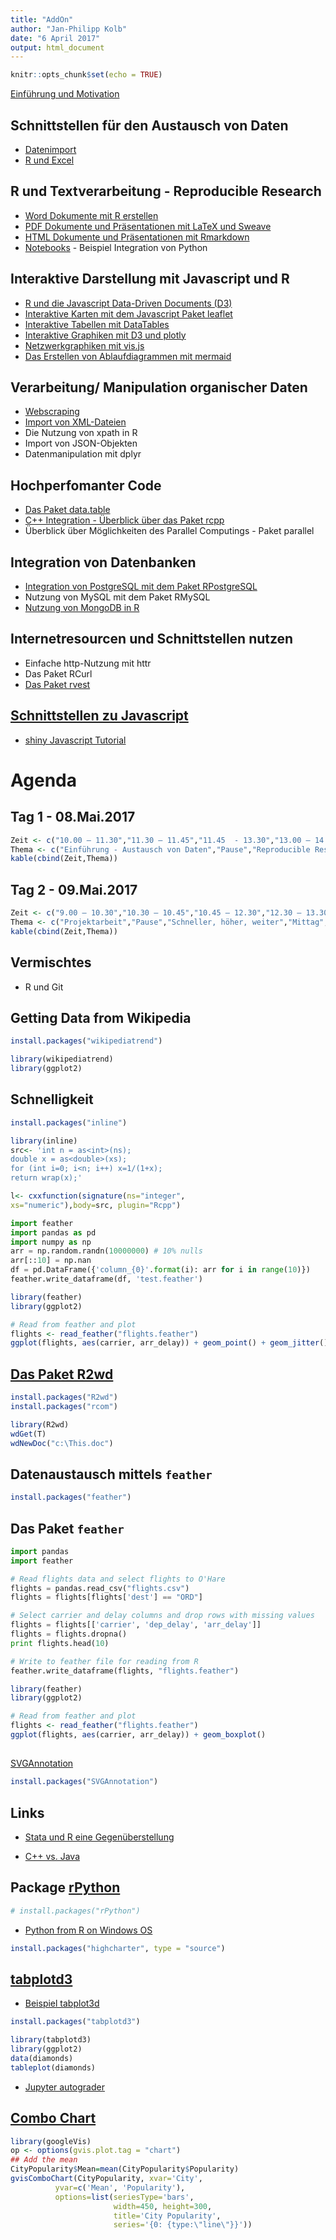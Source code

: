 ```yaml
---
title: "AddOn"
author: "Jan-Philipp Kolb"
date: "6 April 2017"
output: html_document
---
```


```r
knitr::opts_chunk$set(echo = TRUE)
```


[Einführung und Motivation](https://github.com/Japhilko/RInterfaces/blob/master/slides/Intro.md)

## Schnittstellen für den Austausch von Daten

- [Datenimport](slides/Datenimport.Rmd)
-	[R und Excel](https://github.com/Japhilko/RInterfaces/blob/master/slides/Rexcel.md)

## R und Textverarbeitung - Reproducible Research

- [Word Dokumente mit R erstellen](slides/R2word.Rmd)
-	[PDF Dokumente und Präsentationen mit LaTeX und Sweave](slides/R2pdf.Rmd)
-	[HTML Dokumente und Präsentationen mit Rmarkdown](https://github.com/Japhilko/RInterfaces/blob/master/slides/presentHTML.md)
- [Notebooks](slides/Notebooks.Rmd) - Beispiel Integration von Python


## Interaktive Darstellung mit Javascript und R

-	[R und die Javascript Data-Driven Documents (D3)](https://github.com/Japhilko/RInterfaces/blob/master/slides/D3.md)
-	[Interaktive Karten mit dem Javascript Paket leaflet](https://github.com/Japhilko/RInterfaces/blob/master/slides/leaflet.md)
-	[Interaktive Tabellen mit DataTables](https://github.com/Japhilko/RInterfaces/blob/master/slides/DataTables.md)
-	[Interaktive Graphiken mit D3 und plotly](https://github.com/Japhilko/RInterfaces/blob/master/slides/plotly.md)
-	[Netzwerkgraphiken mit vis.js](https://github.com/Japhilko/RInterfaces/blob/master/slides/visNetwork.md)
-	[Das Erstellen von Ablaufdiagrammen mit mermaid](https://github.com/Japhilko/RInterfaces/blob/master/slides/mermaid.md)


## Verarbeitung/ Manipulation organischer Daten

- [Webscraping](https://github.com/Japhilko/RInterfaces/blob/master/slides/Webscraping.md)
-	[Import von XML-Dateien](https://github.com/Japhilko/RInterfaces/blob/master/slides/XML.md)
-	Die Nutzung von xpath in R
-	Import von JSON-Objekten
-	Datenmanipulation mit dplyr


## Hochperfomanter Code

-	[Das Paket data.table](slides/Erweiterung_datatable.md)
-	[C++ Integration - Überblick über das Paket rcpp](https://github.com/Japhilko/RInterfaces/blob/master/slides/rcpp.md)
-	Überblick über Möglichkeiten des Parallel Computings - Paket parallel

## Integration von Datenbanken

-	[Integration von PostgreSQL mit dem Paket 
RPostgreSQL](https://github.com/Japhilko/RInterfaces/blob/master/slides/RPostgreSQL.Rmd)
-	Nutzung von MySQL mit dem Paket RMySQL
-	[Nutzung von MongoDB in R](https://github.com/Japhilko/RInterfaces/blob/master/slides/Rmongodb.md)



## Internetresourcen und Schnittstellen nutzen

-	Einfache http-Nutzung mit httr
-	Das Paket RCurl
- [Das Paket rvest](slides/rvest.Rmd)


## [Schnittstellen zu Javascript](https://github.com/FrissAnalytics/shinyJsTutorials)

- [shiny Javascript Tutorial](https://www.r-bloggers.com/shiny-javascript-tutorials/)



# Agenda

## Tag 1 - 08.Mai.2017

```r
Zeit <- c("10.00 – 11.30","11.30 – 11.45","11.45  - 13.30","13.00 – 14.30","14.30 – 15.30","15.30 – 16.00","16.00 – 18.00","18.00")
Thema <- c("Einführung - Austausch von Daten","Pause","Reproducible Research","Mittag","Interaktive Darstellung","Pause","Webscraping","[Wine and Cheese]")
kable(cbind(Zeit,Thema))
```

## Tag 2 - 09.Mai.2017

```r
Zeit <- c("9.00 – 10.30","10.30 – 10.45","10.45 – 12.30","12.30 – 13.30","13.30 - 16.00","16.00")
Thema <- c("Projektarbeit","Pause","Schneller, höher, weiter","Mittag","Datenbanken","Ende der Veranstaltung")
kable(cbind(Zeit,Thema))
```



## Vermischtes

- R und Git


## Getting Data from Wikipedia

```r
install.packages("wikipediatrend")
```


```r
library(wikipediatrend)
library(ggplot2)
```



## Schnelligkeit 

```r
install.packages("inline")
```


```r
library(inline)
src<- 'int n = as<int>(ns);
double x = as<double>(xs);
for (int i=0; i<n; i++) x=1/(1+x);
return wrap(x);'
```

```r
l<- cxxfunction(signature(ns="integer",
xs="numeric"),body=src, plugin="Rcpp")
```



```python
import feather
import pandas as pd
import numpy as np
arr = np.random.randn(10000000) # 10% nulls
arr[::10] = np.nan
df = pd.DataFrame({'column_{0}'.format(i): arr for i in range(10)})
feather.write_dataframe(df, 'test.feather')
```


```r
library(feather)
library(ggplot2)

# Read from feather and plot
flights <- read_feather("flights.feather")
ggplot(flights, aes(carrier, arr_delay)) + geom_point() + geom_jitter()
```


## [Das Paket R2wd](https://www.r-statistics.com/2010/05/exporting-r-output-to-ms-word-with-r2wd-an-example-session/)

```r
install.packages("R2wd")
install.packages("rcom")
```

```r
library(R2wd)
wdGet(T)	
wdNewDoc("c:\This.doc")
```

## Datenaustausch mittels `feather`

```r
install.packages("feather")
```


## Das Paket `feather`

```python
import pandas
import feather

# Read flights data and select flights to O'Hare
flights = pandas.read_csv("flights.csv")
flights = flights[flights['dest'] == "ORD"]

# Select carrier and delay columns and drop rows with missing values
flights = flights[['carrier', 'dep_delay', 'arr_delay']]
flights = flights.dropna()
print flights.head(10)

# Write to feather file for reading from R
feather.write_dataframe(flights, "flights.feather")
```


```r
library(feather)
library(ggplot2)

# Read from feather and plot
flights <- read_feather("flights.feather")
ggplot(flights, aes(carrier, arr_delay)) + geom_boxplot()
```


## 

[SVGAnnotation](https://www.jstatsoft.org/article/view/v046i01)


```r
install.packages("SVGAnnotation")
```


## Links

- [Stata und R eine Gegenüberstellung](http://www.ssoar.info/ssoar/bitstream/handle/document/25638/ssoar-2010-mumdzhiev-stata_und_r_eine_gegenuberstellung.pdf?sequence=1)


- [C++ vs. Java](https://www.it-talents.de/blog/it-talents/c-vs-java)


## Package [rPython](http://www.r-bloggers.com/calling-python-from-r-with-rpython/)

```r
# install.packages("rPython")
```

- [Python from R on Windows OS](http://stackoverflow.com/questions/23185685/how-to-call-python-from-r-in-a-windows-os)

```r
install.packages("highcharter", type = "source")
```


## [tabplotd3](https://cran.r-project.org/web/packages/tabplotd3/index.html)

- [Beispiel tabplot3d](http://www.datasciencecentral.com/profiles/blogs/r-for-big-data-in-one-picture)

```r
install.packages("tabplotd3")
```


```r
library(tabplotd3)
library(ggplot2)
data(diamonds)
tableplot(diamonds)
```

- [Jupyter autograder](https://github.com/data-8/connector-instructors/issues/3)


## [Combo Chart](https://rawgit.com/al2na/Rmarkdown_JSviz/master/googleVis.html)

```r
library(googleVis)
op <- options(gvis.plot.tag = "chart")
## Add the mean
CityPopularity$Mean=mean(CityPopularity$Popularity)
gvisComboChart(CityPopularity, xvar='City',
          yvar=c('Mean', 'Popularity'),
          options=list(seriesType='bars',
                       width=450, height=300,
                       title='City Popularity',
                       series='{0: {type:\"line\"}}'))
```
